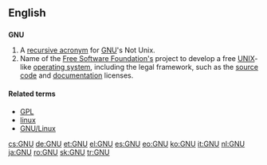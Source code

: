 {{wikipedia|GNU General Public License}}
{{also|gnu}}
==English==

==={{initialism}}===
'''GNU'''

# A [[recursive acronym]] for [[w:GNU|GNU]]'s Not Unix.
# Name of the [[w:Free Software Foundation|Free Software Foundation's]] project to develop a free [[UNIX]]-like [[operating system]], including the legal framework, such as the [[source code]] and [[documentation]] licenses.

====Related terms====
* [[GPL]]
* [[linux]]
* [[GNU/Linux]]
[[cs:GNU]]
[[de:GNU]]
[[et:GNU]]
[[el:GNU]]
[[es:GNU]]
[[eo:GNU]]
[[ko:GNU]]
[[it:GNU]]
[[nl:GNU]]
[[ja:GNU]]
[[ro:GNU]]
[[sk:GNU]]
[[tr:GNU]]